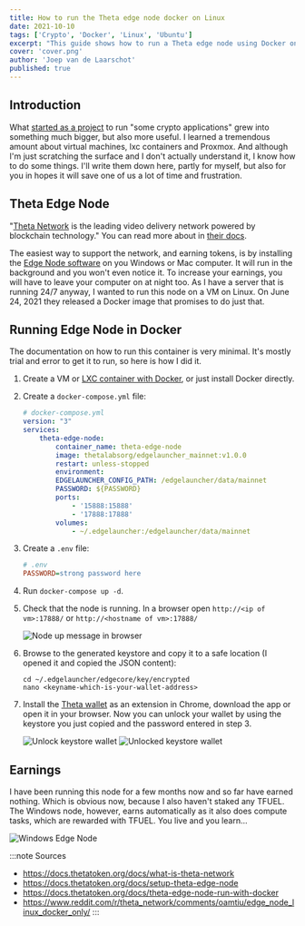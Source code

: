 ```yaml
---
title: How to run the Theta edge node docker on Linux
date: 2021-10-10
tags: ['Crypto', 'Docker', 'Linux', 'Ubuntu']
excerpt: "This guide shows how to run a Theta edge node using Docker on Ubuntu."
cover: 'cover.png'
author: 'Joep van de Laarschot'
published: true
---
```


## Introduction

What [started as a project](https://blog.joeplaa.com/building-a-proxmox-cluster/) to run "some crypto applications" grew into something much bigger, but also more useful. I learned a tremendous amount about virtual machines, lxc containers and Proxmox. And although I'm just scratching the surface and I don't actually understand it, I know how to do some things. I'll write them down here, partly for myself, but also for you in hopes it will save one of us a lot of time and frustration.

## Theta Edge Node

"[Theta Network](https://www.thetatoken.org/) is the leading video delivery network powered by blockchain technology." You can read more about in [their docs](https://docs.thetatoken.org/docs/what-is-theta-network).

The easiest way to support the network, and earning tokens, is by installing the [Edge Node software](https://docs.thetatoken.org/docs/setup-theta-edge-node) on you Windows or Mac computer. It will run in the background and you won't even notice it. To increase your earnings, you will have to leave your computer on at night too. As I have a server that is running 24/7 anyway, I wanted to run this node on a VM on Linux. On June 24, 2021 they released a Docker image that promises to do just that.

## Running Edge Node in Docker

The documentation on how to run this container is very minimal. It's mostly trial and error to get it to run, so here is how I did it.

1. Create a VM or [LXC container with Docker](/how-to-run-docker-in-lxc-on-zfs-on-proxmox), or just install Docker directly.

2. Create a `docker-compose.yml` file:

    ```yml
    # docker-compose.yml
    version: "3"
    services:
        theta-edge-node:
            container_name: theta-edge-node
            image: thetalabsorg/edgelauncher_mainnet:v1.0.0
            restart: unless-stopped
            environment:
            EDGELAUNCHER_CONFIG_PATH: /edgelauncher/data/mainnet
            PASSWORD: ${PASSWORD}
            ports:
                - '15888:15888'
                - '17888:17888'
            volumes: 
                - ~/.edgelauncher:/edgelauncher/data/mainnet
    ```

3. Create a `.env` file:

    ```ini
    # .env
    PASSWORD=strong password here
    ```

4. Run `docker-compose up -d`.

5. Check that the node is running. In a browser open `http://<ip of vm>:17888/` or `http://<hostname of vm>:17888/`

    ![Node up message in browser](edge-node-is-up-browser.png)

5. Browse to the generated keystore and copy it to a safe location (I opened it and copied the JSON content):

    ```shellsession
    cd ~/.edgelauncher/edgecore/key/encrypted
    nano <keyname-which-is-your-wallet-address>
    ````

6. Install the [Theta wallet](https://docs.thetatoken.org/docs/theta-web-wallet) as an extension in Chrome, download the app or open it in your browser. Now you can unlock your wallet by using the keystore you just copied and the password entered in step 3.

    ![Unlock keystore wallet](unlock-wallet.png)
    ![Unlocked keystore wallet](unlocked-wallet.png)

## Earnings

I have been running this node for a few months now and so far have earned nothing. Which is obvious now, because I also haven't staked any TFUEL. The Windows node, however, earns automatically as it also does compute tasks, which are rewarded with TFUEL. You live and you learn...

![Windows Edge Node](window-edge-node-compute.png)

:::note Sources
* <https://docs.thetatoken.org/docs/what-is-theta-network>
* <https://docs.thetatoken.org/docs/setup-theta-edge-node>
* <https://docs.thetatoken.org/docs/theta-edge-node-run-with-docker>
* <https://www.reddit.com/r/theta_network/comments/oamtiu/edge_node_linux_docker_only/>
:::